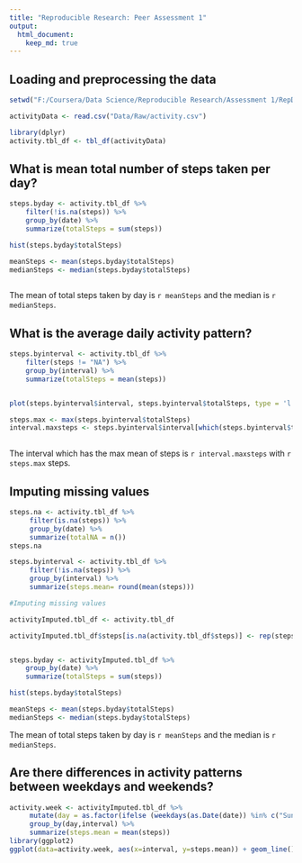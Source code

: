 ```yaml
---
title: "Reproducible Research: Peer Assessment 1"
output: 
  html_document:
    keep_md: true
---
```



## Loading and preprocessing the data
```r
setwd("F:/Coursera/Data Science/Reproducible Research/Assessment 1/RepData_PeerAssessment1/")

activityData <- read.csv("Data/Raw/activity.csv")

library(dplyr)
activity.tbl_df <- tbl_df(activityData)
```


## What is mean total number of steps taken per day?
```r
steps.byday <- activity.tbl_df %>%
    filter(!is.na(steps)) %>%
    group_by(date) %>%
    summarize(totalSteps = sum(steps))

hist(steps.byday$totalSteps)

meanSteps <- mean(steps.byday$totalSteps)
medianSteps <- median(steps.byday$totalSteps)
    
```

The mean of total steps taken by day is `r meanSteps` and the median is `r medianSteps`.

## What is the average daily activity pattern?
```r
steps.byinterval <- activity.tbl_df %>%
    filter(steps != "NA") %>%
    group_by(interval) %>%
    summarize(totalSteps = mean(steps))


plot(steps.byinterval$interval, steps.byinterval$totalSteps, type = 'l')

steps.max <- max(steps.byinterval$totalSteps)
interval.maxsteps <- steps.byinterval$interval[which(steps.byinterval$totalSteps == steps.max)]
    
```

The interval which has the max mean of steps is `r interval.maxsteps` with `r steps.max` steps. 

## Imputing missing values
```r
steps.na <- activity.tbl_df %>%
     filter(is.na(steps)) %>%
     group_by(date) %>%
     summarize(totalNA = n())
steps.na

steps.byinterval <- activity.tbl_df %>%
     filter(!is.na(steps)) %>%
     group_by(interval) %>%
     summarize(steps.mean= round(mean(steps)))

#Imputing missing values

activityImputed.tbl_df <- activity.tbl_df

activityImputed.tbl_df$steps[is.na(activity.tbl_df$steps)] <- rep(steps.byinterval$steps.mean, length(unique(activity.tbl_df$date)))[is.na(activity.tbl_df$steps)]


steps.byday <- activityImputed.tbl_df %>%
    group_by(date) %>%
    summarize(totalSteps = sum(steps))

hist(steps.byday$totalSteps)

meanSteps <- mean(steps.byday$totalSteps)
medianSteps <- median(steps.byday$totalSteps)

```


The mean of total steps taken by day is `r meanSteps` and the median is `r medianSteps`.

## Are there differences in activity patterns between weekdays and weekends?

```r
activity.week <- activityImputed.tbl_df %>%
     mutate(day = as.factor(ifelse (weekdays(as.Date(date)) %in% c("Sunday","Saturday"),"weekend","weekday"))) %>%
     group_by(day,interval) %>%
     summarize(steps.mean = mean(steps))
library(ggplot2)    
ggplot(data=activity.week, aes(x=interval, y=steps.mean)) + geom_line() + facet_grid(day ~ .)

```
